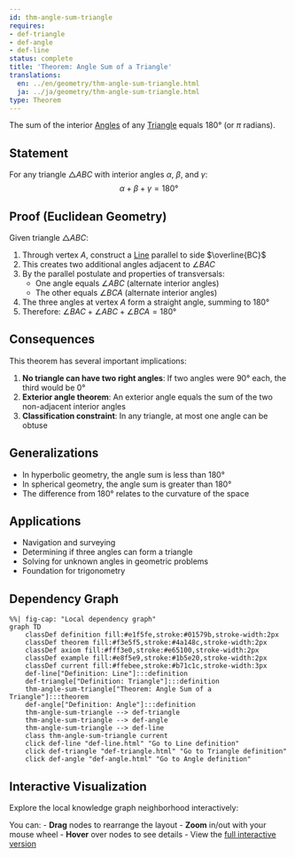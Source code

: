 ```yaml
---
id: thm-angle-sum-triangle
requires:
- def-triangle
- def-angle
- def-line
status: complete
title: 'Theorem: Angle Sum of a Triangle'
translations:
  en: ../en/geometry/thm-angle-sum-triangle.html
  ja: ../ja/geometry/thm-angle-sum-triangle.html
type: Theorem
---
```


The sum of the interior [Angles](def-angle.qmd) of any [Triangle](def-triangle.qmd) equals $180°$ (or $\pi$ radians).

## Statement

For any triangle $\triangle ABC$ with interior angles $\alpha$, $\beta$, and $\gamma$:
$$\alpha + \beta + \gamma = 180°$$

## Proof (Euclidean Geometry)

Given triangle $\triangle ABC$:

1. Through vertex $A$, construct a [Line](def-line.qmd) parallel to side $\overline{BC}$
2. This creates two additional angles adjacent to $\angle BAC$
3. By the parallel postulate and properties of transversals:
   - One angle equals $\angle ABC$ (alternate interior angles)
   - The other equals $\angle BCA$ (alternate interior angles)
4. The three angles at vertex $A$ form a straight angle, summing to $180°$
5. Therefore: $\angle BAC + \angle ABC + \angle BCA = 180°$

## Consequences

This theorem has several important implications:

1. **No triangle can have two right angles**: If two angles were $90°$ each, the third would be $0°$
2. **Exterior angle theorem**: An exterior angle equals the sum of the two non-adjacent interior angles
3. **Classification constraint**: In any triangle, at most one angle can be obtuse

## Generalizations

- In hyperbolic geometry, the angle sum is less than $180°$
- In spherical geometry, the angle sum is greater than $180°$
- The difference from $180°$ relates to the curvature of the space

## Applications

- Navigation and surveying
- Determining if three angles can form a triangle
- Solving for unknown angles in geometric problems
- Foundation for trigonometry

## Dependency Graph

```mermaid
%%| fig-cap: "Local dependency graph"
graph TD
    classDef definition fill:#e1f5fe,stroke:#01579b,stroke-width:2px
    classDef theorem fill:#f3e5f5,stroke:#4a148c,stroke-width:2px
    classDef axiom fill:#fff3e0,stroke:#e65100,stroke-width:2px
    classDef example fill:#e8f5e9,stroke:#1b5e20,stroke-width:2px
    classDef current fill:#ffebee,stroke:#b71c1c,stroke-width:3px
    def-line["Definition: Line"]:::definition
    def-triangle["Definition: Triangle"]:::definition
    thm-angle-sum-triangle["Theorem: Angle Sum of a Triangle"]:::theorem
    def-angle["Definition: Angle"]:::definition
    thm-angle-sum-triangle --> def-triangle
    thm-angle-sum-triangle --> def-angle
    thm-angle-sum-triangle --> def-line
    class thm-angle-sum-triangle current
    click def-line "def-line.html" "Go to Line definition"
    click def-triangle "def-triangle.html" "Go to Triangle definition"
    click def-angle "def-angle.html" "Go to Angle definition"
```

## Interactive Visualization

Explore the local knowledge graph neighborhood interactively:

::: {.graph-viz data-id="thm-angle-sum-triangle" data-width="700" data-height="500"}
:::

You can:
- **Drag** nodes to rearrange the layout
- **Zoom** in/out with your mouse wheel
- **Hover** over nodes to see details
- View the [full interactive version](../../output/interactive/thm-angle-sum-triangle.html){target="_blank"}
